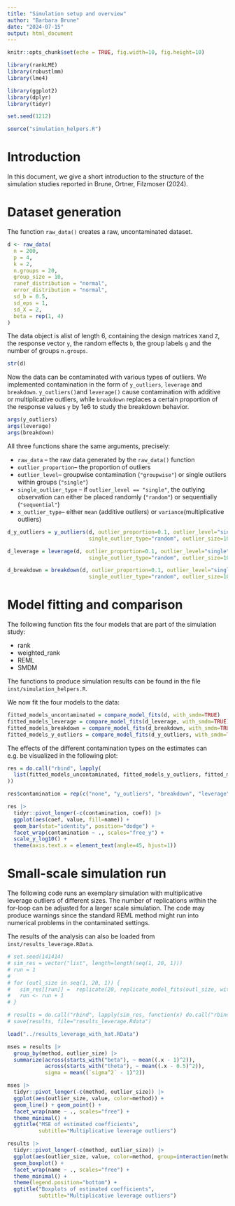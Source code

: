 ```yaml
---
title: "Simulation setup and overview"
author: "Barbara Brune"
date: "2024-07-15"
output: html_document
---
```


```r
knitr::opts_chunk$set(echo = TRUE, fig.width=10, fig.height=10)
```

```r
library(rankLME)
library(robustlmm)
library(lme4)

library(ggplot2)
library(dplyr)
library(tidyr)

set.seed(1212)
```

```r
source("simulation_helpers.R")
```

# Introduction

In this document, we give a short introduction to the structure of the simulation studies reported in Brune, Ortner, Filzmoser (2024).

# Dataset generation

The function `raw_data()` creates a raw, uncontaminated dataset.

```r
d <- raw_data(
  n = 200, 
  p = 4, 
  k = 2, 
  n.groups = 20, 
  group_size = 10,
  ranef_distribution = "normal",
  error_distribution = "normal",
  sd_b = 0.5, 
  sd_eps = 1,
  sd_X = 2, 
  beta = rep(1, 4)
)
``` 

The data object is  alist of length 6, containing the design matrices `X`and `Z`, the response vector `y`, the random effects `b`, the group labels `g` and the number of groups `n.groups`.

```r
str(d)
```


Now the data can be contaminated with various types of outliers. We implemented contamination in the form of `y_outliers`, `leverage` and `breakdown`. `y_outliers()`and `leverage()` cause contamination with additive or multiplicative outliers, while `breakdown` replaces a certain proportion of the response values `y` by 1e6 to study the breakdown behavior.

```r
args(y_outliers)
args(leverage)
args(breakdown)
```

All three functions share the same arguments, precisely:

* `raw_data` -- the raw data generated by the `raw_data()` function
* `outlier_proportion`-- the proportion of outliers
* `outlier_level`-- groupwise contamination (`"groupwise"`) or single outliers within groups (`"single"`)
* `single_outlier_type` -- if `outlier_level == "single"`, the outlying observation can either be placed randomly (`"random"`) or sequentially (`"sequential"`)
* `x_outlier_type`-- either `mean` (additive outliers) or `variance`(multiplicative outliers)


```r
d_y_outliers = y_outliers(d, outlier_proportion=0.1, outlier_level="single", 
                          single_outlier_type="random", outlier_size=10, type="mean")

d_leverage = leverage(d, outlier_proportion=0.1, outlier_level="single", 
                          single_outlier_type="random", outlier_size=10, type="mean")

d_breakdown = breakdown(d, outlier_proportion=0.1, outlier_level="single", 
                          single_outlier_type="random", outlier_size=10, type="mean")
```


# Model fitting and comparison

The following function fits the four models that are part of the simulation study: 

* rank
* weighted_rank
* REML
* SMDM

The functions to produce simulation results can be found in the file `inst/simulation_helpers.R`.

We now fit the four models to the data:

```r
fitted_models_uncontaminated = compare_model_fits(d, with_smdm=TRUE)
fitted_models_leverage = compare_model_fits(d_leverage, with_smdm=TRUE)
fitted_models_breakdown = compare_model_fits(d_breakdown, with_smdm=TRUE)
fitted_models_y_outliers = compare_model_fits(d_y_outliers, with_smdm=TRUE)
```

The effects of the different contamination types on the estimates can e.g. be visualized in the following plot:

```r
res = do.call("rbind", lapply(
  list(fitted_models_uncontaminated, fitted_models_y_outliers, fitted_models_breakdown, fitted_models_leverage), get_coefficients_from_model
)) 

res$contamination = rep(c("none", "y_outliers", "breakdown", "leverage"), each = 7)
```

```r
res |>
  tidyr::pivot_longer(-c(contamination, coef)) |>
  ggplot(aes(coef, value, fill=name)) +
  geom_bar(stat="identity", position="dodge") +
  facet_wrap(contamination ~ ., scales="free_y") +
  scale_y_log10() +
  theme(axis.text.x = element_text(angle=45, hjust=1))

```


# Small-scale simulation run

The following code runs an exemplary simulation with multiplicative leverage outliers of different sizes. The number of replications within the for-loop can be adjusted for a larger scale simulation. The code may produce warnings since the standard REML method might run into numerical problems in the contaminated settings.

The results of the analysis can also be loaded from `inst/results_leverage.RData`.

```r
# set.seed(141414)
# sim_res = vector("list", length=length(seq(1, 20, 1)))
# run = 1
# 
# for (outl_size in seq(1, 20, 1)) {
#   sim_res[[run]] =  replicate(20, replicate_model_fits(outl_size, with_smdm=TRUE), simplify=FALSE)
#   run <- run + 1
# }
```
```r
# results = do.call("rbind", lapply(sim_res, function(x) do.call("rbind", x)))
# save(results, file="results_leverage.Rdata")
```

```r
load("../results_leverage_with_hat.RData")
```


```r
mses = results |>
  group_by(method, outlier_size) |>
  summarize(across(starts_with("beta"), ~ mean((.x - 1)^2)),
            across(starts_with("theta"), ~ mean((.x - 0.5)^2)),
            sigma = mean((`sigma^2` - 1)^2))

mses |>
  tidyr::pivot_longer(-c(method, outlier_size)) |>
  ggplot(aes(outlier_size, value, color=method)) +
  geom_line() + geom_point() +
  facet_wrap(name ~ ., scales="free") +
  theme_minimal() +
  ggtitle("MSE of estimated coefficients", 
          subtitle="Multiplicative leverage outliers")
```


```r
results |>
  tidyr::pivot_longer(-c(method, outlier_size)) |> 
  ggplot(aes(outlier_size, value, color=method, group=interaction(method, outlier_size))) +
  geom_boxplot() +
  facet_wrap(name ~ ., scales="free") +
  theme_minimal() +
  theme(legend.position="bottom") +
  ggtitle("Boxplots of estimated coefficients", 
          subtitle="Multiplicative leverage outliers")
  
```


